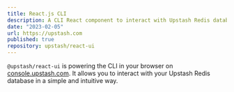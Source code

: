 ```yaml
---
title: React.js CLI
description: A CLI React component to interact with Upstash Redis databases.
date: "2023-02-05"
url: https://upstash.com
published: true
repository: upstash/react-ui
---
```


`@upstash/react-ui` is powering the CLI in your browser on [console.upstash.com](https://console.upstash.com). It allows you to interact with your Upstash Redis database in a simple and intuitive way.
